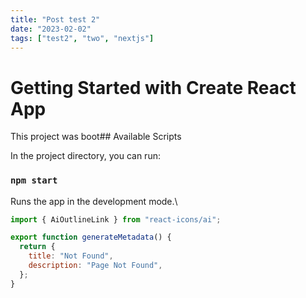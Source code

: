 ```yaml
---
title: "Post test 2"
date: "2023-02-02"
tags: ["test2", "two", "nextjs"]
---
```


# Getting Started with Create React App

This project was boot## Available Scripts

In the project directory, you can run:

### `npm start`

Runs the app in the development mode.\
```js
import { AiOutlineLink } from "react-icons/ai";

export function generateMetadata() {
  return {
    title: "Not Found",
    description: "Page Not Found",
  };
}
```
